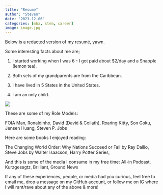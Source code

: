 ```yaml
---
title: "Resume"
author: "Steven"
date: "2023-12-06"
categories: [mba, stem, career]
image: image.jpg
---
```


Below is a redacted version of my resumé, yawn.

Some interesting facts about me are;

1.  I started working when I was 6 - I got paid about \$2/day and a Snapple (lemon tea).

2.  Both sets of my grandparents are from the Caribbean.

3.  I have lived in 5 States in the United States.

4.  I am an only child.

![](images/image-02.jpg){fig-align="left"}

These are some of my Role Models:

FOIA Man, Ronaldinho, David (David & Goliath), Roaring Kitty, Son Goku, Jensen Huang, Steven P. Jobs

Here are some books I enjoyed reading:

The Changing World Order: Why Nations Succeed or Fail by Ray Dallio, Steve Jobs by Walter Isaacson, Harry Potter Series,

And this is some of the media I consume in my free time: All-in Podcast, Kurzgesagtz, Brilliant, Ground News

If any of these experiences, people, or media had you curious, feel free to email me, drop a message on my GitHub account, or follow me on IG where I will rant/rave about any of the above & more!
